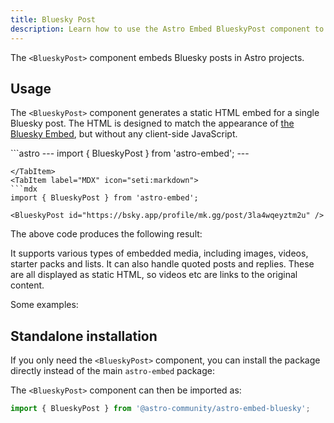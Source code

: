```yaml
---
title: Bluesky Post
description: Learn how to use the Astro Embed BlueskyPost component to embed Bluesky posts in your website
---
```



The `<BlueskyPost>` component embeds Bluesky posts in Astro projects.

## Usage

The `<BlueskyPost>` component generates a static HTML embed for a single Bluesky post. The HTML is designed to match the appearance of [the Bluesky Embed](https://embed.bsky.app/), but without any client-side JavaScript.

<Tabs>
<TabItem label="Astro" icon="astro">
```astro
---
import { BlueskyPost } from 'astro-embed';
---

<BlueskyPost id="https://bsky.app/profile/mk.gg/post/3la4wqeyztm2u" />

````
</TabItem>
<TabItem label="MDX" icon="seti:markdown">
```mdx
import { BlueskyPost } from 'astro-embed';

<BlueskyPost id="https://bsky.app/profile/mk.gg/post/3la4wqeyztm2u" />
````

</TabItem>
</Tabs>

The above code produces the following result:

<div>
	<BlueskyPost id="https://bsky.app/profile/mk.gg/post/3la4wqeyztm2u" />
</div>

It supports various types of embedded media, including images, videos, starter packs and lists. It can also handle quoted posts and replies. These are all displayed as static HTML, so videos etc are links to the original content.

Some examples:

<div>
	<BlueskyPost id="https://bsky.app/profile/astro.build/post/3la7gw63tfn26" />
</div>

<div>
	<BlueskyPost post="https://bsky.app/profile/mk.gg/post/3la2snrsnhd2a" />
</div>

<div>
	<BlueskyPost post="https://bsky.app/profile/fujino.dev/post/3la2llq5x2y2q" />
</div>

<div>
	<BlueskyPost post="https://bsky.app/profile/dierkens.dev/post/3la2wzxzixe2c" />
</div>

## Standalone installation

If you only need the `<BlueskyPost>` component, you can install the package directly instead of the main `astro-embed` package:


<PackageManagers pkg="@astro-community/astro-embed-bluesky" />

The `<BlueskyPost>` component can then be imported as:

```js
import { BlueskyPost } from '@astro-community/astro-embed-bluesky';
```
